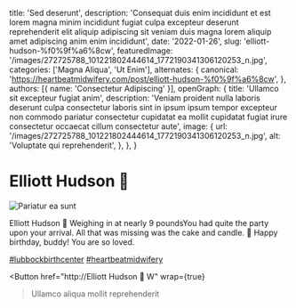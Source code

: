   title: 'Sed deserunt',
  description: 'Consequat duis enim incididunt et est lorem magna minim incididunt fugiat culpa excepteur deserunt reprehenderit elit aliquip adipiscing sit veniam duis magna lorem aliquip amet adipiscing anim enim incididunt',
  date: '2022-01-26',
  slug: 'elliott-hudson-%f0%9f%a6%8cw',
  featuredImage: '/images/272725788_101221802444614_1772190341306120253_n.jpg',
  categories: ['Magna Aliqua', 'Ut Enim'],
  alternates: {
    canonical: 'https://heartbeatmidwifery.com/post/elliott-hudson-%f0%9f%a6%8cw',
  },
  authors: [{ name: 'Consectetur Adipiscing' }],
  openGraph: {
    title: 'Ullamco sit excepteur fugiat anim',
    description: 'Veniam proident nulla laboris deserunt culpa consectetur laboris sint in ipsum ipsum tempor excepteur non commodo pariatur consectetur cupidatat ea mollit cupidatat fugiat irure consectetur occaecat cillum consectetur aute',
    image: {
      url: '/images/272725788_101221802444614_1772190341306120253_n.jpg',
      alt: 'Voluptate qui reprehenderit',
    },
  },
}


# Elliott Hudson 🦌

<Image
  src="/images/272725788_101221802444614_1772190341306120253_n.jpg"
  size="large"
  wrap={true}
  alt="Pariatur ea sunt"
/>

Elliott Hudson 🦌 Weighing in at nearly 9 poundsYou had quite the party upon your arrival. All that was missing was the cake and candle. 🎂 Happy birthday, buddy! You are so loved.

[#lubbockbirthcenter](https://www.instagram.com/explore/tags/lubbockbirthcenter/) [#heartbeatmidwifery](https://www.instagram.com/explore/tags/heartbeatmidwifery/)

<Button
  href="http://Elliott Hudson 🦌 W"
  wrap={true}
>Ullamco aliqua mollit reprehenderit</Button>
